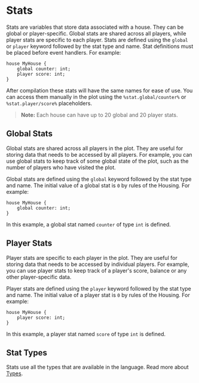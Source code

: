 # Stats

Stats are variables that store data associated with a house. They can be global or player-specific. Global stats are shared across all players, while player stats are specific to each player. Stats are defined using the `global` or `player` keyword followed by the stat type and name. Stat definitions must be placed before event handlers. For example:

```hsf
house MyHouse {
    global counter: int;
    player score: int;
}
```

After compilation these stats will have the same names for ease of use. You can access them manually in the plot using the `%stat.global/counter%` or `%stat.player/score%` placeholders.

> **Note:** Each house can have up to 20 global and 20 player stats.

## Global Stats

Global stats are shared across all players in the plot. They are useful for storing data that needs to be accessed by all players. For example, you can use global stats to keep track of some global state of the plot, such as the number of players who have visited the plot.

Global stats are defined using the `global` keyword followed by the stat type and name. The initial value of a global stat is `0` by rules of the Housing. For example:

```hsf
house MyHouse {
    global counter: int;
}
```

In this example, a global stat named `counter` of type `int` is defined.

## Player Stats

Player stats are specific to each player in the plot. They are useful for storing data that needs to be accessed by individual players. For example, you can use player stats to keep track of a player's score, balance or any other player-specific data.

Player stats are defined using the `player` keyword followed by the stat type and name. The initial value of a player stat is `0` by rules of the Housing. For example:

```hsf
house MyHouse {
    player score: int;
}
```

In this example, a player stat named `score` of type `int` is defined.

## Stat Types

Stats use all the types that are available in the language. Read more about [Types](/language/types).
